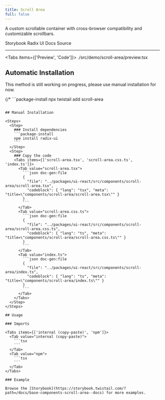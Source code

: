 ```yaml
---
title: Scroll Area
full: false
---
```


A custom scrollable container with cross-browser compatibility and customizable scrollbars.

<Badges>
  <BadgeLink href="https://storybook.twistail.com/?path=/docs/base-components-scroll-area--docs" external>
    Storybook
  </BadgeLink>
  <BadgeLink href="https://www.radix-ui.com/primitives/docs/components/scroll-area#api-reference" external>
    Radix UI Docs
  </BadgeLink>
  <BadgeLink href="https://github.com/riipandi/twistail/tree/main/packages/ui-react/src/components/scroll-area" external>
    Source
  </BadgeLink>
</Badges>

---


<Tabs items={['Preview', 'Code']}>
  <Tab value="Preview" className="rounded-b-xl flex min-h-44 flex-wrap items-center justify-center gap-4 py-20 not-prose">
    <Demo />
  </Tab>
  <Tab value="Code">
    <include cwd lang="tsx">./src/demo/scroll-area/preview.tsx</include>
  </Tab>
</Tabs>

## Automatic Installation

<Callout type='warn'>
  This method is still working on progress, please use manual installation for now.
</Callout>

{/* ```package-install
npx twistail add scroll-area
``` */}

## Manual Installation

<Steps>
  <Step>
    ### Install dependencies
    ```package-install
    npm install radix-ui
    ```
  </Step>
  <Step>
    ### Copy the code
    <Tabs items={['scroll-area.tsx', 'scroll-area.css.ts', 'index.ts']}>
      <Tab value="scroll-area.tsx">
        ```json doc-gen:file
        {
          "file": "../packages/ui-react/src/components/scroll-area/scroll-area.tsx",
          "codeblock": { "lang": "tsx", "meta": "title=\"components/scroll-area/scroll-area.tsx\"" }
        }
        ```
      </Tab>
      <Tab value="scroll-area.css.ts">
        ```json doc-gen:file
        {
          "file": "../packages/ui-react/src/components/scroll-area/scroll-area.css.ts",
          "codeblock": { "lang": "ts", "meta": "title=\"components/scroll-area/scroll-area.css.ts\"" }
        }
        ```
      </Tab>
      <Tab value="index.ts">
        ```json doc-gen:file
        {
          "file": "../packages/ui-react/src/components/scroll-area/index.ts",
          "codeblock": { "lang": "ts", "meta": "title=\"components/scroll-area/index.ts\"" }
        }
        ```
      </Tab>
    </Tabs>
  </Step>
</Steps>

## Usage

### Imports

<Tabs items={['internal (copy-paste)', 'npm']}>
  <Tab value="internal (copy-paste)">
    ```tsx
    ```
  </Tab>
  <Tab value="npm">
    ```tsx
    ```
  </Tab>
</Tabs>

### Example

Browse the [Storybook](https://storybook.twistail.com/?path=/docs/base-components-scroll-area--docs) for more examples.
